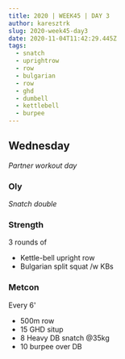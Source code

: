 ```yaml
---
title: 2020 | WEEK45 | DAY 3
author: karesztrk
slug: 2020-week45-day3
date: 2020-11-04T11:42:29.445Z
tags:
  - snatch
  - uprightrow
  - row
  - bulgarian
  - row
  - ghd
  - dumbell
  - kettlebell
  - burpee
---
```


## Wednesday

_Partner workout day_

### Oly

_Snatch double_

### Strength

3 rounds of

- Kettle-bell upright row
- Bulgarian split squat /w KBs

### Metcon

Every 6'

- 500m row
- 15 GHD situp
- 8 Heavy DB snatch @35kg
- 10 burpee over DB
